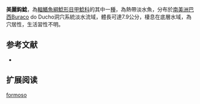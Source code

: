 {{Speciesbox
| name = 美麗鈎鯰
| image = 
| image_width = 250px
| image_caption = 
| status = NE
| status_system = IUCN3.1
| genus = Ancistrus
| species = formoso
| authority = Sabino & Trajano, 1997
| synonyms = 
}}

'''美麗鈎鯰'''，為[[輻鰭魚綱|輻鰭魚綱]][[鯰形目|鯰形目]][[甲鯰科|甲鯰科]]的其中一[[種|種]]，為熱帶淡水魚，分布於[[南美洲|南美洲]][[巴西|巴西]]Buraco do Ducho洞穴系統淡水流域，體長可達7.9公分，棲息在底層水域，為穴居性，生活習性不明。

==参考文献==
*{{FishBase_species|genus=Ancistrus|species=formoso|year=2014|month=11}}

== 扩展阅读 ==
{{refbegin}}
{{wikispecies-inline|Ancistrus formoso|美麗鈎鯰}}
{{refend}}
{{Taxonbar|from=Q5631011}}

[[Category:鈎鯰屬|formoso]]